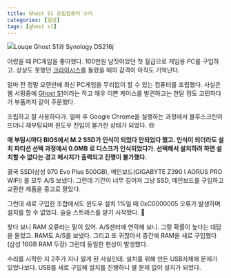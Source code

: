 ```yaml
---
title: Ghost S1 조립컴퓨터 수리
categories: [일상]
tags: [ghost s1]
---
```


![Louqe Ghost S1과 Synology DS216j](#/assets/postImages//20200226/R0000467.jpg)

어렸을 때 PC게임을 좋아했다. 100만원 남짓이었던 첫 월급으로 게임용 PC를 구입하고. 상상도 못했던 [크라이시스](https://www.ea.com/games/crysis/crysis?isLocalized=true)를 돌렸을 때의 감격이 아직도 기억난다.

얼마 전 정말 오랜만에 최신 PC게임을 무리없이 할 수 있는 컴퓨터를 조립했다. 사실은 웹 서핑중에 [Ghost S1](http://www.louqe.com/)이라는 작고 매우 이쁜 케이스를 발견하고는 한달 정도 고민하다가 부품까지 같이 주문했다.

조립하고 잘 사용하다가. 얼마 후 Google Chrome을 실행하는 과정에서 블루스크린이 뜨더니 재부팅되며 윈도우 진입이 불가한 상태가 되었다. 😢

**매 부팅시마다 BIOS에서 M.2 SSD가 인식이 되었다 안되었다 했고. 인식이 되더라도 설치 파티션 선택 과정에서 0.0MB 로 디스크가 인식되었다가. 선택해서 설치하려 하면 설치할 수 없다는 경고 메시지가 출력되고 진행이 불가했다.**

결국 SSD(삼성 970 Evo Plus 500GB), 메인보드(GIGABYTE Z390 I AORUS PRO WIFI) 를 모두 A/S 보냈다. 그런데 기간이 너무 길어져 그냥 SSD, 메인보드를 구입하고 교환한 제품을 중고로 팔았다.

그런데 새로 구입한 조합에서도 윈도우 설치 1%일 때 0xC0000005 오류가 발생하며 설치를 할 수 없었다. 슬슬 스트레스를 받기 시작했다. 🤬

찾다 보니 RAM 오류라는 말이 있어. A/S센터에 연락해 보니. 그럴 확률이 높다는 대답을 들었고. RAM도 A/S를 보냈다. 그리고 또 귀찮아서 중간에 RAM을 새로 구입했다 (삼성 16GB RAM 두장) 그런데 동일한 현상이 발생했다.

수리를 시작한 지 2주가 지나 알게 된 사실인데. 설치를 위해 만든 USB자체에 문제가 있었나보다. USB를 새로 구입해 설치를 진행하니 별 문제 없이 설치가 되었다.
